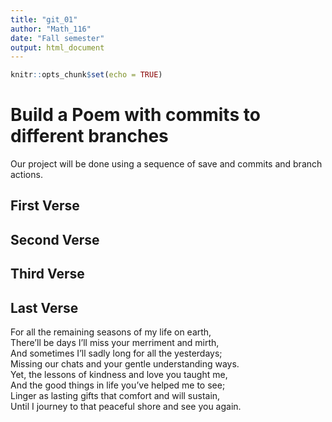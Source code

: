 ---
title: "git_01"
author: "Math_116"
date: "Fall semester"
output: html_document
---

```{r setup, include=FALSE}
knitr::opts_chunk$set(echo = TRUE)
```
# Build a Poem with commits to different branches
Our project will be done using a sequence of save and commits and branch actions.
<!-- Do not modify or change any text in "!--" bracketed areas such as this --- these are instructions to
you, if you change any of this the git program will notice it and compromise your git merging strategy !-->

## First Verse 
<!--Put the first five lines of a poem by Lewis Carrol in this section!-->

## Second Verse
<!--Put the first five lines of a poem by Robert Frost here!-->

## Third Verse
<!--Put the first two verses of The Walrus and the Carpenter here!-->

## Last Verse
For all the remaining seasons of my life on earth,    
There'll be days I'll miss your merriment and mirth,    
And sometimes I'll sadly long for all the yesterdays;    
Missing our chats and your gentle understanding ways.    
Yet, the lessons of kindness and love you taught me,    
And the good things in life you've helped me to see;    
Linger as lasting gifts that comfort and will sustain,    
Until I journey to that peaceful shore and see you again.    

<!--Put a short poem of your choice 8-20 lines,here!-->
